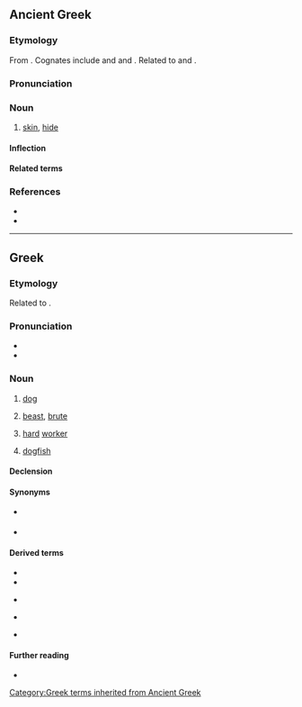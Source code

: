 ==Ancient Greek==

===Etymology===
From {{der|grc|ine-pro|*(s)kewH-|t=to cover}}. Cognates include {{cog|sa|स्कुनाति|tr=skunā́ti||to cover}} and {{cog|ang|scēo|t=sky}} and {{m|ang|scuwa|t=shade, darkness, protection}}. Related to {{m|grc|σκῦτος|t=hide, leather}} and {{m|grc|ἐπισκύνιον|t=skin over the brows}}.

===Pronunciation===
{{grc-IPA|σκῠ́λος}}

===Noun===
{{grc-noun|σκῠ́λος|σκῠ́λεος|gen2=σκῠ́λους|n|third}}

# [[skin]], [[hide]]

====Inflection====
{{grc-decl|σκῠ́λος|σκῠ́λεος}}

====Related terms====
{{rel4|grc|σκυλακεία|σκυλάκευμα|σκυλακευτής|σκυλακεύω|σκυλάκιον|σκύλαξ|σκύλευμα|σκύλευσις|σκυλευτής|σκυλευτικός|σκυλεύω|σκύλλα|σκύλλω|[[σκῦλον]] / [[σκύλον]]}}

===References===
* {{R:LSJ}}
* {{R:Bailly}}

----

==Greek==

===Etymology===
Related to {{cog|grc|σκύλαξ}}.

===Pronunciation===
* {{IPA|el|/ˈscilos/}}
* {{hyphenation|el|σκύ|λος}}

===Noun===
{{el-noun|m|σκύλοι|f=σκύλα|n=σκυλί}}

# [[dog]] {{gloss|[[Canis lupus familiaris]]}} {{qf|general term for both sexes or more specifically, a male}}
#: {{ux|el|inline=1|Θα γυρίσω σε λίγο, πρέπει να πάω βόλτα τον '''σκύλο''' μου.|t=I'll be back in a while, I have to go walk my dog.}}
# {{lb|el|derogatory|figuratively}} [[beast]], [[brute]] {{gloss|violent person with wild behaviour}}
#: {{ux|el|inline=1|Μην αφήσεις αυτόν τον '''σκύλο''' κοντά στα παιδιά σου!|t=Don't let that beast close to your kids!}}
# {{lb|el|figuratively}} [[hard]] [[worker]] {{gloss|someone who works tirelessly and with great success}}
#: {{ux|el|inline=1|Αυτός είναι '''σκύλος''' στη δουλειά του.|t=He is a tirelessly hard worker.}}
# [[dogfish]] {{gloss|any of various small sharks}}
#: {{ux|el|inline=1|Έπιασα έναν '''σκύλο''' στο δίχτυ μου.|t=I caught a dogfish in my net.}}

====Declension====
{{el-nM-ος-οι-3a|σκύλ}}

====Synonyms====
* {{sense|dog}} {{l|el|κύων|g=m|g2=f}} {{katharevousa}}
* {{sense|dogfish}} {{l|el|σκυλόψαρο|g=n}}

====Derived terms====
* {{l|el|σαν τον σκύλο με τη γάτα|gloss=at loggerheads, like cats and dogs}}
* {{l|el|σκύλος που γαβγίζει δεν δαγκώνει|gloss=barking dogs seldom bite}}
* {{l|el|και την πίτα ολόκληρη και τον σκύλο χορτάτο|gloss=have one's cake and eat it too}} {{qualifier|''literally:'' "both the whole pie and the dog fed"}}
* {{l|el|εγώ το λέω τού σκύλου μου και ο σκύλος στην ουρά του|gloss=about things that never get accomplished}} {{qualifier|''literally:'' "I tell my dog and my dog tells its tail"}}
* {{l|el|το φτηνό το κρέας το τρών' οι σκύλοι|gloss=you get what you pay for}} {{qualifier|''literally:'' "cheap meat gets eaten by the dogs"}}

====Further reading====
* {{pedialite|lang=el}}

{{topics|el|Dogs|Mammals}}

[[Category:Greek terms inherited from Ancient Greek]]